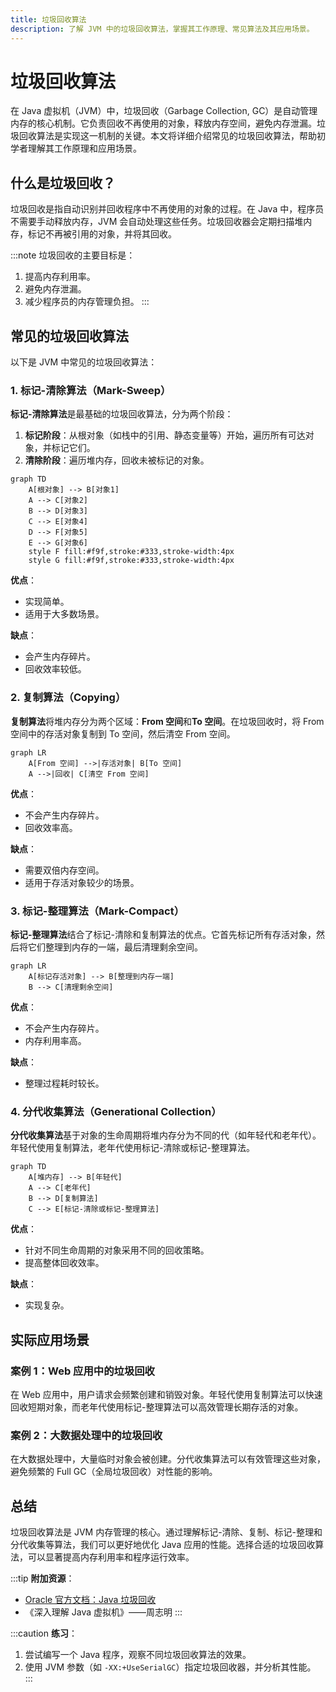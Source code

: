 ```yaml
---
title: 垃圾回收算法
description: 了解 JVM 中的垃圾回收算法，掌握其工作原理、常见算法及其应用场景。
---
```


# 垃圾回收算法

在 Java 虚拟机（JVM）中，垃圾回收（Garbage Collection, GC）是自动管理内存的核心机制。它负责回收不再使用的对象，释放内存空间，避免内存泄漏。垃圾回收算法是实现这一机制的关键。本文将详细介绍常见的垃圾回收算法，帮助初学者理解其工作原理和应用场景。

## 什么是垃圾回收？

垃圾回收是指自动识别并回收程序中不再使用的对象的过程。在 Java 中，程序员不需要手动释放内存，JVM 会自动处理这些任务。垃圾回收器会定期扫描堆内存，标记不再被引用的对象，并将其回收。

:::note
垃圾回收的主要目标是：
1. 提高内存利用率。
2. 避免内存泄漏。
3. 减少程序员的内存管理负担。
:::

## 常见的垃圾回收算法

以下是 JVM 中常见的垃圾回收算法：

### 1. 标记-清除算法（Mark-Sweep）

**标记-清除算法**是最基础的垃圾回收算法，分为两个阶段：
1. **标记阶段**：从根对象（如栈中的引用、静态变量等）开始，遍历所有可达对象，并标记它们。
2. **清除阶段**：遍历堆内存，回收未被标记的对象。

```mermaid
graph TD
    A[根对象] --> B[对象1]
    A --> C[对象2]
    B --> D[对象3]
    C --> E[对象4]
    D --> F[对象5]
    E --> G[对象6]
    style F fill:#f9f,stroke:#333,stroke-width:4px
    style G fill:#f9f,stroke:#333,stroke-width:4px
```

**优点**：
- 实现简单。
- 适用于大多数场景。

**缺点**：
- 会产生内存碎片。
- 回收效率较低。

### 2. 复制算法（Copying）

**复制算法**将堆内存分为两个区域：**From 空间**和**To 空间**。在垃圾回收时，将 From 空间中的存活对象复制到 To 空间，然后清空 From 空间。

```mermaid
graph LR
    A[From 空间] -->|存活对象| B[To 空间]
    A -->|回收| C[清空 From 空间]
```

**优点**：
- 不会产生内存碎片。
- 回收效率高。

**缺点**：
- 需要双倍内存空间。
- 适用于存活对象较少的场景。

### 3. 标记-整理算法（Mark-Compact）

**标记-整理算法**结合了标记-清除和复制算法的优点。它首先标记所有存活对象，然后将它们整理到内存的一端，最后清理剩余空间。

```mermaid
graph LR
    A[标记存活对象] --> B[整理到内存一端]
    B --> C[清理剩余空间]
```

**优点**：
- 不会产生内存碎片。
- 内存利用率高。

**缺点**：
- 整理过程耗时较长。

### 4. 分代收集算法（Generational Collection）

**分代收集算法**基于对象的生命周期将堆内存分为不同的代（如年轻代和老年代）。年轻代使用复制算法，老年代使用标记-清除或标记-整理算法。

```mermaid
graph TD
    A[堆内存] --> B[年轻代]
    A --> C[老年代]
    B --> D[复制算法]
    C --> E[标记-清除或标记-整理算法]
```

**优点**：
- 针对不同生命周期的对象采用不同的回收策略。
- 提高整体回收效率。

**缺点**：
- 实现复杂。

## 实际应用场景

### 案例 1：Web 应用中的垃圾回收

在 Web 应用中，用户请求会频繁创建和销毁对象。年轻代使用复制算法可以快速回收短期对象，而老年代使用标记-整理算法可以高效管理长期存活的对象。

### 案例 2：大数据处理中的垃圾回收

在大数据处理中，大量临时对象会被创建。分代收集算法可以有效管理这些对象，避免频繁的 Full GC（全局垃圾回收）对性能的影响。

## 总结

垃圾回收算法是 JVM 内存管理的核心。通过理解标记-清除、复制、标记-整理和分代收集等算法，我们可以更好地优化 Java 应用的性能。选择合适的垃圾回收算法，可以显著提高内存利用率和程序运行效率。

:::tip
**附加资源**：
- [Oracle 官方文档：Java 垃圾回收](https://docs.oracle.com/javase/8/docs/technotes/guides/vm/gctuning/)
- 《深入理解 Java 虚拟机》——周志明
:::

:::caution
**练习**：
1. 尝试编写一个 Java 程序，观察不同垃圾回收算法的效果。
2. 使用 JVM 参数（如 `-XX:+UseSerialGC`）指定垃圾回收器，并分析其性能。
:::